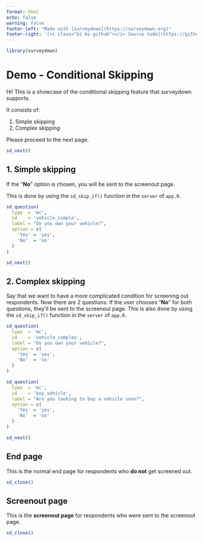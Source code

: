 ```yaml
---
format: html
echo: false
warning: false
footer-left: "Made with [surveydown](https://surveydown.org)"
footer-right: '[<i class="bi bi-github"></i> Source Code](https://github.com/surveydown-dev/demos)'
---
```


```r
library(surveydown)
```

::: {.sd_page id=welcome}

# Demo - Conditional Skipping

Hi! This is a showcase of the conditional skipping feature that surveydown supports.

It consists of:

1. Simple skipping
2. Complex skipping

Please proceed to the next page.

```r
sd_next()
```

:::

::: {.sd_page id=basic_skipping}

## 1. Simple skipping
 
If the "**No**" option is chosen, you will be sent to the screenout page.

This is done by using the `sd_skip_if()` function in the `server` of `app.R`.

```r
sd_question(
  type  = 'mc',
  id    = 'vehicle_simple',
  label = "Do you own your vehicle?",
  option = c(
    'Yes' = 'yes',
    'No'  = 'no'
  )
)

sd_next()
```

:::

::: {.sd_page id=custom_skipping}

## 2. Complex skipping
 
Say that we want to have a more complicated condition for screening out respondents. Now there are 2 questions. If the user chooses "**No**" for both questions, they'll be sent to the screenout page. This is also done by using the `sd_skip_if()` function in the `server` of `app.R`.

```r
sd_question(
  type  = 'mc',
  id    = 'vehicle_complex',
  label = "Do you own your vehicle?",
  option = c(
    'Yes' = 'yes',
    'No'  = 'no'
  )
)

sd_question(
  type  = 'mc',
  id    = 'buy_vehicle',
  label = "Are you looking to buy a vehicle soon?",
  option = c(
    'Yes' = 'yes',
    'No'  = 'no'
  )
)

sd_next()
```

:::

::: {.sd_page id=end}

## End page

This is the normal end page for respondents who **do not** get screened out.

```r
sd_close()
```

:::

::: {.sd_page id=screenout}

## Screenout page

This is the **screenout page** for respondents who were sent to the screenout page.

```r
sd_close()
```

:::
